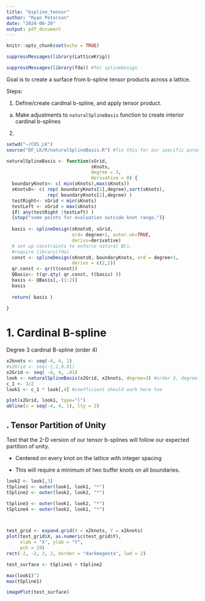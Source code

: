 ---
title: "bspline_tensor"
author: "Ryan Peterson"
date: "2024-08-20"
output: pdf_document
---

```{r setup, include=FALSE}
knitr::opts_chunk$set(echo = TRUE)
```


```{r library}
suppressMessages(library(LatticeKrig))

suppressMessages(library(fda)) #for splineDesign
```


Goal is to create a surface from b-spline tensor products across a lattice.

Steps:

1. Define/create cardinal b-spline, and apply tensor product.
  a. Make adjustments to `naturalSplineBasis` function to create interior cardinal b-splines

2. 


```{r functions}
setwd("~/COS_LK")
source("DF_LK/R/naturalSplineBasis.R") #fix this for our specific purpose
```



```{r raw_function}
naturalSplineBasis <- function(sGrid,
                               sKnots,
                               degree = 3,
                               derivative = 0) {
  boundaryKnots<- c( min(sKnots),max(sKnots))
  sKnots0<- c( rep( boundaryKnots[1],degree),sort(sKnots),
               rep( boundaryKnots[2],degree) )
  testRight<- sGrid < min(sKnots) 
  testLeft <- sGrid > max(sKnots)             
  if( any(testRight |testLeft) )
  {stop("some points for evaluation outside knot range.")}
               
  basis <- splineDesign(sKnots0, sGrid,
                        ord= degree+1, outer.ok=TRUE,
                        derivs=derivative)
  # set up constraints to enforce natural BCs.
  #require library(fda)
  const <- splineDesign(sKnots0, boundaryKnots, ord = degree+1,
                        derivs = c(2,2)) 
  qr.const <- qr(t(const))
  QBasis<- t(qr.qty( qr.const, t(basis) ))
  basis <- QBasis[,-(1:2)]
  basis
  
  return( basis )
  
}
```

# 1. Cardinal B-spline

Degree 3 cardinal B-spline (order 4)



```{r}
x2knots <- seq(-4, 4, 1)
#x2Grid <- seq(-1,1,0.01)
x2Grid <- seq( -4, 4, .01)
look <- naturalSplineBasis(x2Grid, x2knots, degree=3) #order 3, degree 2
c_1 <- 3/2
look1 <- c_1 * look[,4] #coefficient should work here too

plot(x2Grid, look1, type="l")
abline(v = seq(-4, 4, 1), lty = 2)
```

## . Tensor Partition of Unity

Test that the 2-D version of our tensor b-splines will follow our expected partition of unity.

- Centered on every knot on the lattice with integer spacing

- This will require a minimum of two buffer knots on all boundaries.

```{r}
look2 <- look[,3]
tSpline1 <- outer(look1, look1, "*")
tSpline2 <- outer(look2, look2, "*")

tSpline3 <- outer(look1, look2, "*")
tSpline4 <- outer(look2, look1, "*")



test_grid <- expand.grid(X = x2knots, Y = x2knots)
plot(test_grid$X, as.numeric(test_grid$Y), 
     xlab = "X", ylab = "Y",
     pch = 19)
rect(-2, -2, 2, 2, border = "darkmagenta", lwd = 2)

test_surface <- tSpline1 + tSpline2 

max(look1)^2
max(tSpline1)

imagePlot(test_surface)
```

